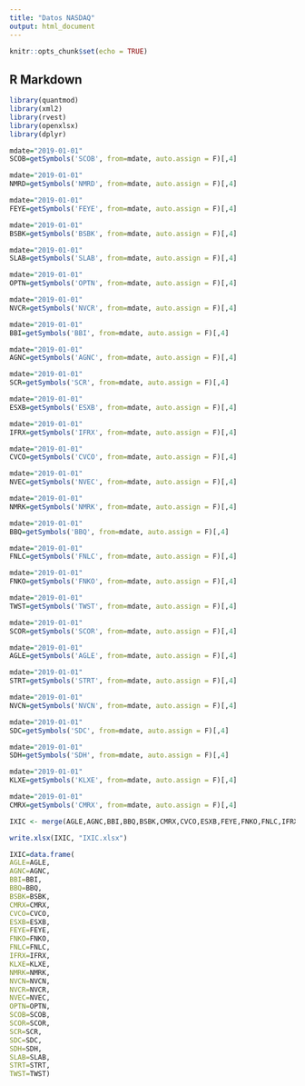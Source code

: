 ---
title: "Datos NASDAQ"
output: html_document
---

```{r setup, include=FALSE}
knitr::opts_chunk$set(echo = TRUE)
```

## R Markdown
```{r}
library(quantmod)
library(xml2)
library(rvest)
library(openxlsx)
library(dplyr)
```

```{r}

mdate="2019-01-01"
SCOB=getSymbols('SCOB', from=mdate, auto.assign = F)[,4]

mdate="2019-01-01"
NMRD=getSymbols('NMRD', from=mdate, auto.assign = F)[,4]

mdate="2019-01-01"
FEYE=getSymbols('FEYE', from=mdate, auto.assign = F)[,4]

mdate="2019-01-01"
BSBK=getSymbols('BSBK', from=mdate, auto.assign = F)[,4]

mdate="2019-01-01"
SLAB=getSymbols('SLAB', from=mdate, auto.assign = F)[,4]

mdate="2019-01-01"
OPTN=getSymbols('OPTN', from=mdate, auto.assign = F)[,4]

mdate="2019-01-01"
NVCR=getSymbols('NVCR', from=mdate, auto.assign = F)[,4]

mdate="2019-01-01"
BBI=getSymbols('BBI', from=mdate, auto.assign = F)[,4]

mdate="2019-01-01"
AGNC=getSymbols('AGNC', from=mdate, auto.assign = F)[,4]

mdate="2019-01-01"
SCR=getSymbols('SCR', from=mdate, auto.assign = F)[,4]

mdate="2019-01-01"
ESXB=getSymbols('ESXB', from=mdate, auto.assign = F)[,4]

mdate="2019-01-01"
IFRX=getSymbols('IFRX', from=mdate, auto.assign = F)[,4]

mdate="2019-01-01"
CVCO=getSymbols('CVCO', from=mdate, auto.assign = F)[,4]

mdate="2019-01-01"
NVEC=getSymbols('NVEC', from=mdate, auto.assign = F)[,4]

mdate="2019-01-01"
NMRK=getSymbols('NMRK', from=mdate, auto.assign = F)[,4]

mdate="2019-01-01"
BBQ=getSymbols('BBQ', from=mdate, auto.assign = F)[,4]

mdate="2019-01-01"
FNLC=getSymbols('FNLC', from=mdate, auto.assign = F)[,4]

mdate="2019-01-01"
FNKO=getSymbols('FNKO', from=mdate, auto.assign = F)[,4]

mdate="2019-01-01"
TWST=getSymbols('TWST', from=mdate, auto.assign = F)[,4]

mdate="2019-01-01"
SCOR=getSymbols('SCOR', from=mdate, auto.assign = F)[,4]

mdate="2019-01-01"
AGLE=getSymbols('AGLE', from=mdate, auto.assign = F)[,4]

mdate="2019-01-01"
STRT=getSymbols('STRT', from=mdate, auto.assign = F)[,4]

mdate="2019-01-01"
NVCN=getSymbols('NVCN', from=mdate, auto.assign = F)[,4]

mdate="2019-01-01"
SDC=getSymbols('SDC', from=mdate, auto.assign = F)[,4]

mdate="2019-01-01"
SDH=getSymbols('SDH', from=mdate, auto.assign = F)[,4]

mdate="2019-01-01"
KLXE=getSymbols('KLXE', from=mdate, auto.assign = F)[,4]

mdate="2019-01-01"
CMRX=getSymbols('CMRX', from=mdate, auto.assign = F)[,4]
```


```{r}
IXIC <- merge(AGLE,AGNC,BBI,BBQ,BSBK,CMRX,CVCO,ESXB,FEYE,FNKO,FNLC,IFRX,KLXE,NMRK,NVCN,NVCR,NVEC,OPTN,SCOB,SCOR,SCR,SDC,SDH,SLAB,STRT,TWST)
```

```{r}
write.xlsx(IXIC, "IXIC.xlsx")
```




```{r}
IXIC=data.frame(
AGLE=AGLE,
AGNC=AGNC,
BBI=BBI,
BBQ=BBQ,
BSBK=BSBK,
CMRX=CMRX,
CVCO=CVCO,
ESXB=ESXB,
FEYE=FEYE,
FNKO=FNKO,
FNLC=FNLC,
IFRX=IFRX,
KLXE=KLXE,
NMRK=NMRK,
NVCN=NVCN,
NVCR=NVCR,
NVEC=NVEC,
OPTN=OPTN,
SCOB=SCOB,
SCOR=SCOR,
SCR=SCR,
SDC=SDC,
SDH=SDH,
SLAB=SLAB,
STRT=STRT,
TWST=TWST)
```

